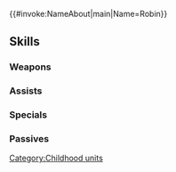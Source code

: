 {{#invoke:NameAbout|main|Name=Robin}}{{HeroPage Tabs}}
{{Hero Infobox
|Name=Robin
|Title=Fated Vessel
|WeaponType=Red Tome
|MoveType=Infantry
|Person=Robin M
|Origin=Fire Emblem Awakening
|Gender=Male
|actorEN=David Vincent
|actorJP=沢城みゆき
|artist=ネコモチ
|additionDate=April 4, 2024
|releaseDate=April 5, 2024
|cv1=10
|cv2=100200
|TagID=幼少ルフレ男
|InternalID=1081
|Properties=special
|description=A boy who knows little of his father or the nature of his birth because he left with his mother soon after being born. Appears in Fire Emblem Awakening.
}}
{{Stats Page
|Lv1HP=18|Lv1ATK=13|Lv1SPD=6|Lv1DEF=12|Lv1RES=3
|GRHP=50|GRATK=75|GRSPD=90|GRDEF=55|GRRES=30
}}
==Skills==
===Weapons===
{{Weapons Table
|weapon1=Flux
|weapon1Default=1
|weapon1Unlock=1
|weapon2=Ruin
|weapon2Default=2
|weapon2Unlock=2
|weapon3=Fenrir
|weapon3Default=4
|weapon3Unlock=3
|weapon4=Fell War Tome
|weapon4Default=5
|weapon4Unlock=5
}}
===Assists===
{{Assists Table}}
===Specials===
{{Specials Table
|special1=Glowing Ember
|special1Default=4
|special1Unlock=3
|special2=Ignis
|special2Unlock=4
}}
===Passives===
{{Passives Table
|passiveA1=Death Blow 1
|passiveA2=Swift Sparrow 1
|passiveA3=Swift Sparrow 2
|passiveA4=Flash Sparrow
|passiveA1Unlock=2
|passiveA2Unlock=3
|passiveA3Unlock=4
|passiveA4Unlock=5
|passiveB1=Magic Gambit 1
|passiveB2=Magic Gambit 2
|passiveB3=Magic Gambit 3
|passiveB4=Magic Gambit 4
|passiveB1Unlock=2
|passiveB2Unlock=3
|passiveB3Unlock=4
|passiveB4Unlock=5
|passiveC1=Tip the Scales!
|passiveC1Unlock=5
}}
{{Heroes Navbox}}
[[Category:Childhood units]]